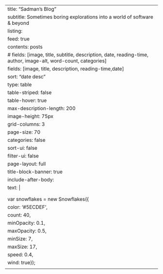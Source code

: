 ---
title: "Sadman's Blog"
subtitle: Sometimes boring explorations into a world of software & beyond
listing:
  feed: true
  contents: posts
  # fields: [image, title, subtitle, description, date, reading-time, author, image-alt, word-count, categories]
  fields: [image, title, description, reading-time,date]
  sort: "date desc"
  type: table
  table-striped: false
  table-hover: true
  max-description-length: 200
  image-height: 75px
  grid-columns: 3
  page-size: 70
  categories: false
  sort-ui: false
  filter-ui: false
page-layout: full
title-block-banner: true
include-after-body:
  text: |
    <script src="https://unpkg.com/magic-snowflakes/dist/snowflakes.min.js"></script>
    <script>
        var snowflakes = new Snowflakes({
            color: '#5ECDEF',
            count: 40,
            minOpacity: 0.1,
            maxOpacity: 0.5,
            minSize: 7,
            maxSize: 17,
            speed: 0.4,
            wind: true});
    </script>
---